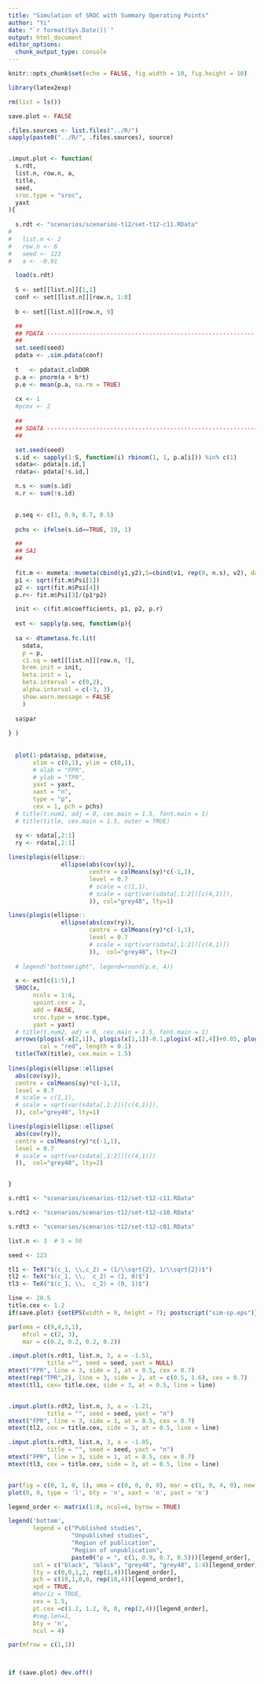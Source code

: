 ```yaml
---
title: "Simulation of SROC with Summary Operating Points"
author: "Yi"
date: "`r format(Sys.Date())`"
output: html_document
editor_options:
  chunk_output_type: console
---
```



```r
knitr::opts_chunk$set(echo = FALSE, fig.width = 10, fig.height = 10)

library(latex2exp)

rm(list = ls())

save.plot <- FALSE

.files.sources <- list.files("../R/")
sapply(paste0("../R/", .files.sources), source)


.imput.plot <- function(
  s.rdt,
  list.n, row.n, a,
  title, 
  seed,
  sroc.type = "sroc",
  yaxt
){
  
  s.rdt <- "scenarios/scenarios-t12/set-t12-c11.RData"
# 
#   list.n <- 2
#   row.n <- 6
#   seed <- 123
#   a <- -0.91

  load(s.rdt)
  
  S <- set[[list.n]][1,1]
  conf <- set[[list.n]][row.n, 1:8]
  
  b <- set[[list.n]][row.n, 9]

  ##
  ## PDATA -----------------------------------------------------------
  ##
  set.seed(seed)
  pdata <- .sim.pdata(conf)
  
  t   <- pdata$t.clnDOR
  p.a <- pnorm(a + b*t)
  p.e <- mean(p.a, na.rm = TRUE)
  
  cx <- 1
  #pcex <- 2
  
  ##
  ## SDATA ------------------------------------------------------------
  ##

  set.seed(seed)
  s.id <- sapply(1:S, function(i) rbinom(1, 1, p.a[i])) %in% c(1)
  sdata<- pdata[s.id,] 
  rdata<- pdata[!s.id,] 

  n.s <- sum(s.id)
  n.r <- sum(!s.id)
  

  p.seq <- c(1, 0.9, 0.7, 0.5)
  
  pchs <- ifelse(s.id==TRUE, 19, 1)

  ##
  ## SA1
  ##
  
  fit.m <- mvmeta::mvmeta(cbind(y1,y2),S=cbind(v1, rep(0, n.s), v2), data = sdata, method="ml")
  p1 <- sqrt(fit.m$Psi[1])
  p2 <- sqrt(fit.m$Psi[4])
  p.r<- fit.m$Psi[3]/(p1*p2)

  init <- c(fit.m$coefficients, p1, p2, p.r)
  
  est <- sapply(p.seq, function(p){
  
  sa <- dtametasa.fc.lit(
    sdata,
    p = p, 
    c1.sq = set[[list.n]][row.n, 7],
    brem.init = init,
    beta.init = 1, 
    beta.interval = c(0,2),
    alpha.interval = c(-3, 3),
    show.warn.message = FALSE
    )
  
  sa$par
  
} )
  
  
  plot(1-pdata$sp, pdata$se, 
       xlim = c(0,1), ylim = c(0,1),
       # xlab = "FPR",
       # ylab = "TPR",
       yaxt = yaxt,
       xaxt = "n",
       type = "p",
       cex = 1, pch = pchs)
  # title(t.num1, adj = 0, cex.main = 1.5, font.main = 1)
  # title(title, cex.main = 1.5, outer = TRUE)

  sy <- sdata[,2:1]
  ry <- rdata[,2:1]
  
lines(plogis(ellipse::
               ellipse(abs(cov(sy)),
                       centre = colMeans(sy)*c(-1,1),
                       level = 0.7
                       # scale = c(1,1), 
                       # scale = sqrt(var(sdata[,1:2])[c(4,1)]),
                       )), col="grey48", lty=1)

lines(plogis(ellipse::
               ellipse(abs(cov(ry)),
                       centre = colMeans(ry)*c(-1,1),
                       level = 0.7
                       # scale = sqrt(var(sdata[,1:2])[c(4,1)])
                       )),  col="grey48", lty=2)
  
  # legend("bottomright", legend=round(p.e, 4))

  x <- est[c(1:5),]
  SROC(x,
       ncols = 1:4,
       spoint.cex = 2,
       add = FALSE,
       sroc.type = sroc.type,
       yaxt = yaxt)
  # title(t.num2, adj = 0, cex.main = 1.5, font.main = 1)
  arrows(plogis(-x[2,1]), plogis(x[1,1])-0.1,plogis(-x[2,4])+0.05, plogis(x[1,4])-0.1, 
         col = "red", length = 0.1)
  title(TeX(title), cex.main = 1.5)
  
lines(plogis(ellipse::ellipse(
  abs(cov(sy)),
  centre = colMeans(sy)*c(-1,1),
  level = 0.7
  # scale = c(1,1), 
  # scale = sqrt(var(sdata[,1:2])[c(4,1)]),
  )), col="grey48", lty=1)

lines(plogis(ellipse::ellipse(
  abs(cov(ry)),
  centre = colMeans(ry)*c(-1,1),
  level = 0.7
  # scale = sqrt(var(sdata[,1:2])[c(4,1)])
  )),  col="grey48", lty=2)


}


```


```r
s.rdt1 <- "scenarios/scenarios-t12/set-t12-c11.RData"

s.rdt2 <- "scenarios/scenarios-t12/set-t12-c10.RData"

s.rdt3 <- "scenarios/scenarios-t12/set-t12-c01.RData"

list.n <- 3  # S = 50

```




```r

seed <- 123

tl1 <- TeX("$(c_1, \\,c_2) = (1/\\sqrt{2}, 1/\\sqrt{2})$")
tl2 <- TeX("$(c_1, \\,  c_2) = (1, 0)$")
tl3 <- TeX("$(c_1, \\,  c_2) = (0, 1)$")

line <- 20.5
title.cex <- 1.2
if(save.plot) {setEPS(width = 9, height = 7); postscript("sim-sp.eps")}

par(oma = c(9,4,3,1),
    mfcol = c(2, 3), 
    mar = c(0.2, 0.2, 0.2, 0.2))

.imput.plot(s.rdt1, list.n, 3, a = -1.51, 
           title ="", seed = seed, yaxt = NULL)
mtext("FPR", line = 3, side = 1, at = 0.5, cex = 0.7)
mtext(rep("TPR",2), line = 3, side = 2, at = c(0.5, 1.6), cex = 0.7)
mtext(tl1, cex= title.cex, side = 3, at = 0.5, line = line)


.imput.plot(s.rdt2, list.n, 3, a = -1.21, 
           title = "", seed = seed, yaxt = "n")
mtext("FPR", line = 3, side = 1, at = 0.5, cex = 0.7)
mtext(tl2, cex = title.cex, side = 3, at = 0.5, line = line)

.imput.plot(s.rdt3, list.n, 3, a = -1.05, 
           title = "", seed = seed, yaxt = "n")
mtext("FPR", line = 3, side = 1, at = 0.5, cex = 0.7)
mtext(tl3, cex = title.cex, side = 3, at = 0.5, line = line)


par(fig = c(0, 1, 0, 1), oma = c(0, 0, 0, 0), mar = c(1, 0, 4, 0), new = TRUE)
plot(0, 0, type = 'l', bty = 'n', xaxt = 'n', yaxt = 'n')

legend_order <- matrix(1:8, ncol=4, byrow = TRUE)

legend('bottom',
       legend = c("Published studies", 
                  "Unpublished studies",
                  "Region of publication",
                  "Region of unpublication",
                  paste0("p = ", c(1, 0.9, 0.7, 0.5)))[legend_order], 
       col = c("black", "black", "grey48", "grey48", 1:4)[legend_order], 
       lty = c(0,0,1,2, rep(1,4))[legend_order],
       pch = c(19,1,0,0, rep(18,4))[legend_order],
       xpd = TRUE, 
       #horiz = TRUE, 
       cex = 1.5,
       pt.cex =c(1.2, 1.2, 0, 0, rep(2,4))[legend_order],
       #seg.len=1, 
       bty = 'n',
       ncol = 4)

par(mfrow = c(1,1))



if (save.plot) dev.off()
```

